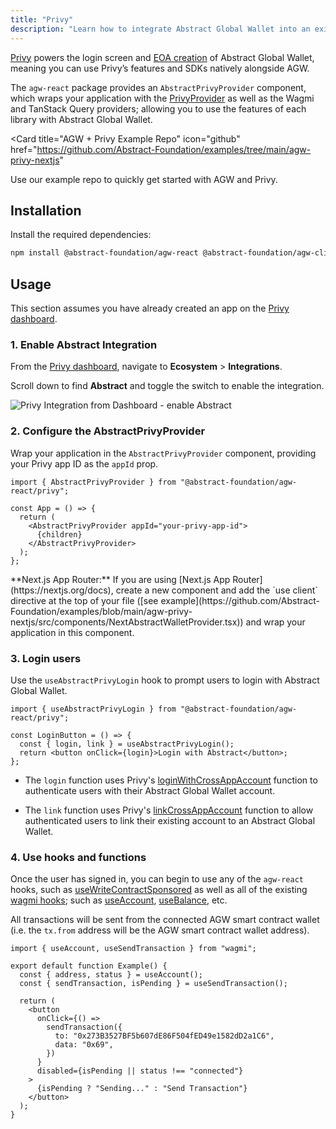 ```yaml
---
title: "Privy"
description: "Learn how to integrate Abstract Global Wallet into an existing Privy application"
---
```


[Privy](https://docs.privy.io/guide/react/quickstart) powers the login screen and
[EOA creation](/abstract-global-wallet/architecture#eoa-creation)
of Abstract Global Wallet, meaning you can use Privy&rsquo;s features and SDKs natively alongside AGW.

The `agw-react` package provides an `AbstractPrivyProvider` component,
which wraps your application with the [PrivyProvider](https://docs.privy.io/reference/sdk/react-auth/functions/PrivyProvider)
as well as the Wagmi and TanStack Query providers; allowing you to use the features of each library with Abstract Global Wallet.

<Card
  title="AGW + Privy Example Repo"
  icon="github"
  href="https://github.com/Abstract-Foundation/examples/tree/main/agw-privy-nextjs"
>
  Use our example repo to quickly get started with AGW and Privy.
</Card>

## Installation

Install the required dependencies:

```bash
npm install @abstract-foundation/agw-react @abstract-foundation/agw-client wagmi viem @tanstack/react-query
```

## Usage

This section assumes you have already created an app on the [Privy dashboard](https://docs.privy.io/guide/react/quickstart).

### 1. Enable Abstract Integration

From the [Privy dashboard](https://dashboard.privy.io/),
navigate to **Ecosystem** > **Integrations**.

Scroll down to find **Abstract** and toggle the switch to enable the integration.

<img
  src="/images/privy-integration.png"
  alt="Privy Integration from Dashboard - enable Abstract"
/>

### 2. Configure the AbstractPrivyProvider

Wrap your application in the `AbstractPrivyProvider` component, providing your
<Tooltip tip="Available from the Settings tab of the Privy dashboard.">Privy app ID</Tooltip>
 as the `appId` prop.

```tsx {1,5,7}
import { AbstractPrivyProvider } from "@abstract-foundation/agw-react/privy";

const App = () => {
  return (
    <AbstractPrivyProvider appId="your-privy-app-id">
      {children}
    </AbstractPrivyProvider>
  );
};
```

<Tip>
  **Next.js App Router:** If you are using [Next.js App
  Router](https://nextjs.org/docs), create a new component and add the `use
  client` directive at the top of your file ([see
  example](https://github.com/Abstract-Foundation/examples/blob/main/agw-privy-nextjs/src/components/NextAbstractWalletProvider.tsx))
  and wrap your application in this component.
</Tip>

### 3. Login users

Use the `useAbstractPrivyLogin` hook to prompt users to login with Abstract Global Wallet.

```tsx
import { useAbstractPrivyLogin } from "@abstract-foundation/agw-react/privy";

const LoginButton = () => {
  const { login, link } = useAbstractPrivyLogin();
  return <button onClick={login}>Login with Abstract</button>;
};
```

- The `login` function uses Privy's [loginWithCrossAppAccount](https://docs.privy.io/guide/react/cross-app/requester#login)
function to authenticate users with their Abstract Global Wallet account.

- The `link` function uses Privy's [linkCrossAppAccount](https://docs.privy.io/guide/react/cross-app/requester#linking)
function to allow authenticated users to link their existing account to an Abstract Global Wallet.

### 4. Use hooks and functions

Once the user has signed in, you can begin to use any of the `agw-react` hooks,
such as [useWriteContractSponsored](/abstract-global-wallet/agw-react/hooks/useWriteContractSponsored)
as well as all of the existing [wagmi hooks](https://wagmi.sh/react/api/hooks); such as [useAccount](https://wagmi.sh/react/api/hooks/useAccount),
[useBalance](https://wagmi.sh/react/api/hooks/useBalance), etc.

All transactions will be sent from the connected AGW smart contract wallet (i.e. the `tx.from` address will be the AGW smart contract wallet address).

```tsx
import { useAccount, useSendTransaction } from "wagmi";

export default function Example() {
  const { address, status } = useAccount();
  const { sendTransaction, isPending } = useSendTransaction();

  return (
    <button
      onClick={() =>
        sendTransaction({
          to: "0x273B3527BF5b607dE86F504fED49e1582dD2a1C6",
          data: "0x69",
        })
      }
      disabled={isPending || status !== "connected"}
    >
      {isPending ? "Sending..." : "Send Transaction"}
    </button>
  );
}
```
